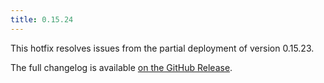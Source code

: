```yaml
---
title: 0.15.24
---
```


This hotfix resolves issues from the partial deployment of version 0.15.23.

The full changelog is available [on the GitHub Release](https://github.com/paradedb/paradedb/releases/tag/v0.15.24).
